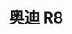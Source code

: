 ---
publishDate: 2023-01-01
title: 奥迪 R8

image: src/assets/images/cars/R8.JPG
gallery:
    - image: src/assets/images/cars/R8-1.JPG
      alt: "Aston Martin DB11 前脸外观"
    - image: src/assets/images/cars/R8-2.JPG
      alt: "Aston Martin DB11 侧视图"
    - image: src/assets/images/cars/R8-3.JPG
      alt: "Aston Martin DB11 内饰"
    - image: src/assets/images/cars/R8-4.JPG
      alt: "Aston Martin DB11 侧视图"
    - image: src/assets/images/cars/R8-5.JPG
      alt: "Aston Martin DB11 付视图"
    - image: src/assets/images/cars/R8-6.JPG
      alt: 奥迪 R8 side view
    - image: src/assets/images/cars/R8-7.JPG
      alt: 奥迪 R8 side view
excerpt: 奥迪 R8 是一款高性能跑车，能带来极致的驾驶体验和令人惊叹的设计。

general:
    make: 奥迪
    model: R8
    price: 1080000
    bodyType: 跑车
    drivetrain: 全轮驱动
    doors: 2
    seatingCapacity: 2
    condition: 已使用
    availability: 在库

history:
    mileage: 12000
    year: 2021

technical:
    horsePower: 602
    transmission: 自动
    engineSizeCC: 5204

efficiency:
    fuelType: 汽油
    fuelEfficiencyMPG: 16
    emissionsCO2: '290'

exterior:
    color: 红色
    paintType: 金属

interior:
    materialSeats: 皮革
    heatedSeats: true

misc:
    vin: WUAANAFG3KN123456
    registrationStatus: 已上户
    warranty: 2 年
    dealerNotes: 这辆奥迪 R8 运行良好，里程数低。
    featured: true
---